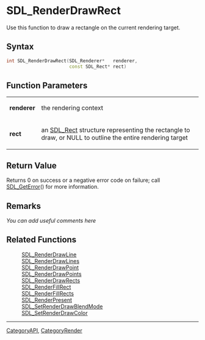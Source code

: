 
= SDL_RenderDrawRect =
Use this function to draw a rectangle on the current rendering target.


== Syntax ==
<syntaxhighlight lang='c++'>
int SDL_RenderDrawRect(SDL_Renderer*   renderer,
                       const SDL_Rect* rect)
</syntaxhighlight>

== Function Parameters ==
{|
|'''renderer'''
|the rendering context
|-
|'''rect'''
|an [[SDL_Rect]] structure representing the rectangle to draw, or NULL to outline the entire rendering target
|}

== Return Value ==
Returns 0 on success or a negative error code on failure; call [[SDL_GetError]]() for more information.

== Remarks ==
''You can add useful comments here''

== Related Functions ==
:[[SDL_RenderDrawLine]]
:[[SDL_RenderDrawLines]]
:[[SDL_RenderDrawPoint]]
:[[SDL_RenderDrawPoints]]
:[[SDL_RenderDrawRects]]
:[[SDL_RenderFillRect]]
:[[SDL_RenderFillRects]]
:[[SDL_RenderPresent]]
:[[SDL_SetRenderDrawBlendMode]]
:[[SDL_SetRenderDrawColor]]

----
[[CategoryAPI]], [[CategoryRender]]
